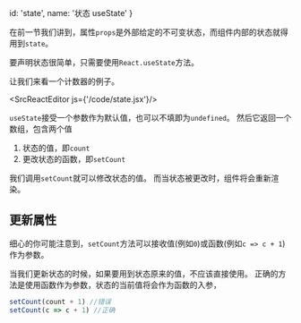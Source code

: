 
  id: 'state',
  name: '状态 useState'
}

在前一节我们讲到，属性`props`是外部给定的不可变状态，而组件内部的状态就得用到`state`。

要声明状态很简单，只需要使用`React.useState`方法。

让我们来看一个计数器的例子。

<SrcReactEditor js={'/code/state.jsx'}/>

`useState`接受一个参数作为默认值，也可以不填即为`undefined`。
然后它返回一个数组，包含两个值

1. 状态的值，即`count`
2. 更改状态的函数，即`setCount`

我们调用`setCount`就可以修改状态的值。
而当状态被更改时，组件将会重新渲染。

## 更新属性

细心的你可能注意到，`setCount`方法可以接收值(例如`0`)或函数(例如`c => c + 1`)作为参数。

当我们更新状态的时候，如果要用到状态原来的值，不应该直接使用。
正确的方法是使用函数作为参数，状态的当前值将会作为函数的入参，

```js
setCount(count + 1) //错误
setCount(c => c + 1) //正确
```
